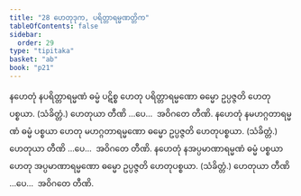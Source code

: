 ```yaml
---
title: "28 ဟေတုဒုက, ပရိတ္တာရမ္မဏတ္တိက"
tableOfContents: false
sidebar:
  order: 29
type: "tipitaka"
basket: "ab"
book: "p21"
---
```



<DynamicBreadcrumb />

<Division number="75" book="p21" e="ch" v="40" p="363">

<Paragraph number="180" book="p21">
နဟေတုံ နပရိတ္တာရမ္မဏံ ဓမ္မံ ပဋိစ္စ ဟေတု ပရိတ္တာရမ္မဏော ဓမ္မော ဥပ္ပဇ္ဇတိ ဟေတုပစ္စယာ. (သံခိတ္တံ.) ဟေတုယာ တီဏိ …ပေ…  အဝိဂတေ တီဏိ.
</Paragraph>

<Paragraph number="181" book="p21">
နဟေတုံ နမဟဂ္ဂတာရမ္မဏံ ဓမ္မံ ပစ္စယာ ဟေတု မဟဂ္ဂတာရမ္မဏော ဓမ္မော ဥပ္ပဇ္ဇတိ ဟေတုပစ္စယာ. (သံခိတ္တံ.) ဟေတုယာ တီဏိ …ပေ…  အဝိဂတေ တီဏိ.
</Paragraph>

<Paragraph number="182" book="p21">
နဟေတုံ နအပ္ပမာဏာရမ္မဏံ ဓမ္မံ ပစ္စယာ ဟေတု အပ္ပမာဏာရမ္မဏော ဓမ္မော ဥပ္ပဇ္ဇတိ ဟေတုပစ္စယာ. (သံခိတ္တံ.) ဟေတုယာ တီဏိ …ပေ…  အဝိဂတေ တီဏိ.
</Paragraph>
</Division>